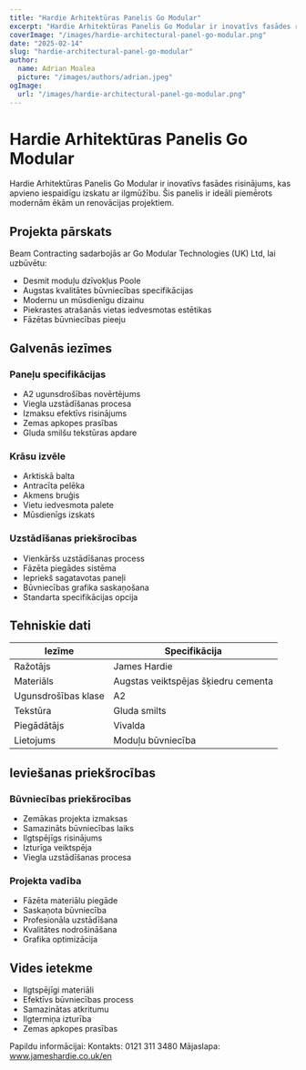 ```yaml
---
title: "Hardie Arhitektūras Panelis Go Modular"
excerpt: "Hardie Arhitektūras Panelis Go Modular ir inovatīvs fasādes risinājums ar iespaidīgu izskatu un ilgmūžību"
coverImage: "/images/hardie-architectural-panel-go-modular.png"
date: "2025-02-14"
slug: "hardie-architectural-panel-go-modular"
author:
  name: Adrian Moalea
  picture: "/images/authors/adrian.jpeg"
ogImage:
  url: "/images/hardie-architectural-panel-go-modular.png"
---
```


# Hardie Arhitektūras Panelis Go Modular

Hardie Arhitektūras Panelis Go Modular ir inovatīvs fasādes risinājums, kas apvieno iespaidīgu izskatu ar ilgmūžību. Šis panelis ir ideāli piemērots modernām ēkām un renovācijas projektiem.

## Projekta pārskats

Beam Contracting sadarbojās ar Go Modular Technologies (UK) Ltd, lai uzbūvētu:

- Desmit moduļu dzīvokļus Poole
- Augstas kvalitātes būvniecības specifikācijas
- Modernu un mūsdienīgu dizainu
- Piekrastes atrašanās vietas iedvesmotas estētikas
- Fāzētas būvniecības pieeju

## Galvenās iezīmes

### Paneļu specifikācijas
- A2 ugunsdrošības novērtējums
- Viegla uzstādīšanas procesa
- Izmaksu efektīvs risinājums
- Zemas apkopes prasības
- Gluda smilšu tekstūras apdare

### Krāsu izvēle
- Arktiskā balta
- Antracīta pelēka
- Akmens bruģis
- Vietu iedvesmota palete
- Mūsdienīgs izskats

### Uzstādīšanas priekšrocības
- Vienkāršs uzstādīšanas process
- Fāzēta piegādes sistēma
- Iepriekš sagatavotas paneļi
- Būvniecības grafika saskaņošana
- Standarta specifikācijas opcija

## Tehniskie dati

| Iezīme | Specifikācija |
|--------|---------------|
| Ražotājs | James Hardie |
| Materiāls | Augstas veiktspējas šķiedru cementa |
| Ugunsdrošības klase | A2 |
| Tekstūra | Gluda smilts |
| Piegādātājs | Vivalda |
| Lietojums | Moduļu būvniecība |

## Ieviešanas priekšrocības

### Būvniecības priekšrocības
- Zemākas projekta izmaksas
- Samazināts būvniecības laiks
- Ilgtspējīgs risinājums
- Izturīga veiktspēja
- Viegla uzstādīšanas procesa

### Projekta vadība
- Fāzēta materiālu piegāde
- Saskaņota būvniecība
- Profesionāla uzstādīšana
- Kvalitātes nodrošināšana
- Grafika optimizācija

## Vides ietekme

- Ilgtspējīgi materiāli
- Efektīvs būvniecības process
- Samazinātas atkritumu
- Ilgtermiņa izturība
- Zemas apkopes prasības

Papildu informācijai:
Kontakts: 0121 311 3480
Mājaslapa: www.jameshardie.co.uk/en